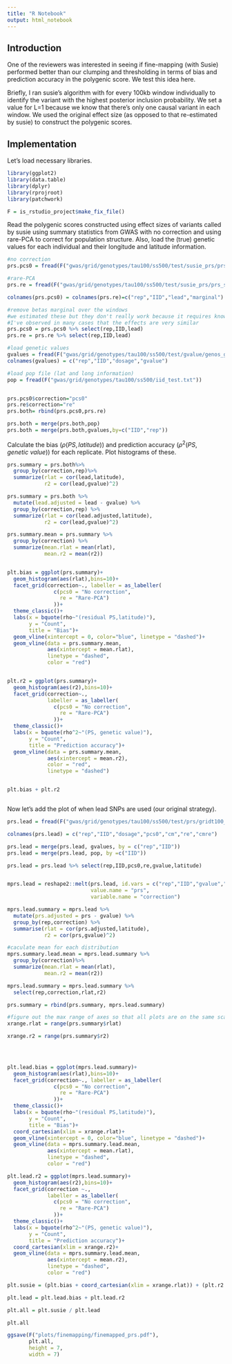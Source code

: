 ```yaml
---
title: "R Notebook"
output: html_notebook
---
```



## Introduction

One of the reviewers was interested in seeing if fine-mapping (with Susie) performed better than our clumping and thresholding in terms of bias and prediction accuracy in the polygenic score. We test this idea here. 

Briefly, I ran susie's algorithm with for every 100kb window individually to identify the variant with the highest posterior inclusion probability. We set a value for L=1 because we know \textit{a priori} that there's only one causal variant in each window. We used the original effect size (as opposed to that re-estimated by susie) to construct the polygenic scores.

## Implementation

Let's load necessary libraries.

```r

library(ggplot2)
library(data.table)
library(dplyr)
library(rprojroot)
library(patchwork)

F = is_rstudio_project$make_fix_file()

```


Read the polygenic scores constructed using effect sizes of variants called by susie using summary statistics from GWAS with no correction and using rare-PCA to correct for population structure. Also, load the (true) genetic values for each individual and their longitude and latitude information.

```r

#no correction
prs.pcs0 = fread(F("gwas/grid/genotypes/tau100/ss500/test/susie_prs/prs_susie_smooth.all.pcs0.sscore"))

#rare-PCA
prs.re = fread(F("gwas/grid/genotypes/tau100/ss500/test/susie_prs/prs_susie_smooth.all.re.sscore"))

colnames(prs.pcs0) = colnames(prs.re)=c("rep","IID","lead","marginal")

#remove betas marginal over the windows
#we estimated these but they don't really work because it requires knowledge of the phase of the variants etc. which we have but complicated to do.
#I've observed in many cases that the effects are very similar
prs.pcs0 = prs.pcs0 %>% select(rep,IID,lead)
prs.re = prs.re %>% select(rep,IID,lead)

#load genetic values
gvalues = fread(F("gwas/grid/genotypes/tau100/ss500/test/gvalue/genos_grid_d36_m0.05_s500_t100.rmdup.test.all.gvalue.sscore.gz"))
colnames(gvalues) = c("rep","IID","dosage","gvalue")

#load pop file (lat and long information)
pop = fread(F("gwas/grid/genotypes/tau100/ss500/iid_test.txt"))


prs.pcs0$correction="pcs0"
prs.re$correction="re"
prs.both= rbind(prs.pcs0,prs.re)

prs.both = merge(prs.both,pop)
prs.both = merge(prs.both,gvalues,by=c("IID","rep"))


```

Calculate the bias ($\rho(PS,latitude)$) and prediction accuracy ($\rho^2(PS,genetic~value)$) for each replicate. Plot histograms of these. 

```r

prs.summary = prs.both%>%
  group_by(correction,rep)%>%
  summarize(rlat = cor(lead,latitude),
            r2 = cor(lead,gvalue)^2)

prs.summary = prs.both %>%
  mutate(lead.adjusted = lead - gvalue) %>%
  group_by(correction,rep) %>%
  summarize(rlat = cor(lead.adjusted,latitude),
            r2 = cor(lead,gvalue)^2)

prs.summary.mean = prs.summary %>%
  group_by(correction) %>%
  summarize(mean.rlat = mean(rlat),
            mean.r2 = mean(r2))


plt.bias = ggplot(prs.summary)+
  geom_histogram(aes(rlat),bins=10)+
  facet_grid(correction~., labeller = as_labeller(
               c(pcs0 = "No correction",
                 re = "Rare-PCA")
               ))+
  theme_classic()+
  labs(x = bquote(rho~"(residual PS,latitude)"),
       y = "Count",
       title = "Bias")+
  geom_vline(xintercept = 0, color="blue", linetype = "dashed")+
  geom_vline(data = prs.summary.mean, 
             aes(xintercept = mean.rlat),
             linetype = "dashed",
             color = "red")


plt.r2 = ggplot(prs.summary)+
  geom_histogram(aes(r2),bins=10)+
  facet_grid(correction~.,
             labeller = as_labeller(
               c(pcs0 = "No correction",
                 re = "Rare-PCA")
               ))+
  theme_classic()+
  labs(x = bquote(rho^2~"(PS, genetic value)"),
       y = "Count",
       title = "Prediction accuracy")+
  geom_vline(data = prs.summary.mean, 
             aes(xintercept = mean.r2),
             color = "red",
             linetype = "dashed")


plt.bias + plt.r2



```

Now let's add the plot of when lead SNPs are used (our original strategy).

```r

prs.lead = fread(F("gwas/grid/genotypes/tau100/ss500/test/prs/gridt100_prs_smooth.all.nc.sscore.gz"))

colnames(prs.lead) = c("rep","IID","dosage","pcs0","cm","re","cmre")

prs.lead = merge(prs.lead, gvalues, by = c("rep","IID"))
prs.lead = merge(prs.lead, pop, by =c("IID"))

prs.lead = prs.lead %>% select(rep,IID,pcs0,re,gvalue,latitude)


mprs.lead = reshape2::melt(prs.lead, id.vars = c("rep","IID","gvalue","latitude"),
                           value.name = "prs",
                           variable.name = "correction")

mprs.lead.summary = mprs.lead %>%
  mutate(prs.adjusted = prs - gvalue) %>%
  group_by(rep,correction) %>%
  summarise(rlat = cor(prs.adjusted,latitude),
            r2 = cor(prs,gvalue)^2)

#caculate mean for each distribution
mprs.summary.lead.mean = mprs.lead.summary %>%
  group_by(correction)%>%
  summarize(mean.rlat = mean(rlat),
            mean.r2 = mean(r2))

mprs.lead.summary = mprs.lead.summary %>% 
  select(rep,correction,rlat,r2)

prs.summary = rbind(prs.summary, mprs.lead.summary)

#figure out the max range of axes so that all plots are on the same scale
xrange.rlat = range(prs.summary$rlat)

xrange.r2 = range(prs.summary$r2)


  


```


```r

plt.lead.bias = ggplot(mprs.lead.summary)+
  geom_histogram(aes(rlat),bins=10)+
  facet_grid(correction~., labeller = as_labeller(
               c(pcs0 = "No correction",
                 re = "Rare-PCA")
               ))+
  theme_classic()+
  labs(x = bquote(rho~"(residual PS,latitude)"),
       y = "Count",
       title = "Bias")+
  coord_cartesian(xlim = xrange.rlat)+
  geom_vline(xintercept = 0, color="blue", linetype = "dashed")+
  geom_vline(data = mprs.summary.lead.mean, 
             aes(xintercept = mean.rlat),
             linetype = "dashed",
             color = "red")

plt.lead.r2 = ggplot(mprs.lead.summary)+
  geom_histogram(aes(r2),bins=10)+
  facet_grid(correction ~.,
             labeller = as_labeller(
               c(pcs0 = "No correction",
                 re = "Rare-PCA")
               ))+
  theme_classic()+
  labs(x = bquote(rho^2~"(PS, genetic value)"),
       y = "Count",
       title = "Prediction accuracy")+
  coord_cartesian(xlim = xrange.r2)+
  geom_vline(data = mprs.summary.lead.mean, 
             aes(xintercept = mean.r2),
             linetype = "dashed",
             color = "red")

plt.susie = (plt.bias + coord_cartesian(xlim = xrange.rlat)) + (plt.r2 + coord_cartesian(xlim = xrange.r2))

plt.lead = plt.lead.bias + plt.lead.r2

plt.all = plt.susie / plt.lead

plt.all


```


```r

ggsave(F("plots/finemapping/finemapped_prs.pdf"),
       plt.all,
       height = 7,
       width = 7)

```













